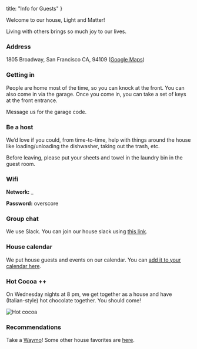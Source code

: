 
  title: "Info for Guests"
}

<NavBar />
Welcome to our house, Light and Matter!

Living with others brings so much joy to our lives.


### Address

1805 Broadway, San Francisco CA, 94109 ([Google Maps](https://maps.app.goo.gl/WECCW8LoLE4NFbkD9))


### Getting in

People are home most of the time, so you can knock at the front. You can also come in via the garage. Once you come in, you can take a set of keys at the front entrance.

Message us for the garage code.

### Be a host

We’d love if you could, from time-to-time, help with things around the house like loading/unloading the dishwasher, taking out the trash, etc.

Before leaving, please put your sheets and towel in the laundry bin in the guest room.


### Wifi

**Network:** <NumberBlock>\_</NumberBlock>

**Password:** <NumberBlock>overscore</NumberBlock>


### Group chat

We use Slack. You can join our house slack using [this link](https://join.slack.com/t/homeisheart/shared_invite/zt-2jklg9y9v-VxjTGDP2hdj_r9BMNsw58A).


### House calendar

We put house guests and events on our calendar. You can [add it to your calendar here](https://calendar.google.com/calendar/u/0?cid=MWYxZmY0ZjBjNjhiNTBmNWJmNDk3Y2QzNTExMDYwYmZhYzU3YzFjN2JiNTU1NjcxNDVmNmEzMjMwYjFiOTNmN0Bncm91cC5jYWxlbmRhci5nb29nbGUuY29t).

<HouseCalendar />

### Hot Cocoa ++

On Wednesday nights at 8 pm, we get together as a house and have (Italian-style) hot chocolate together. You should come!

<Image src={hotCocoaImg} alt="Hot cocoa" className="w-1/2" />

### Recommendations

Take a [Waymo](https://waymo.smart.link/8jczs90b1)! Some other house favorites are [here](https://blog.aayushg.com/travel/#san-francisco-california).
